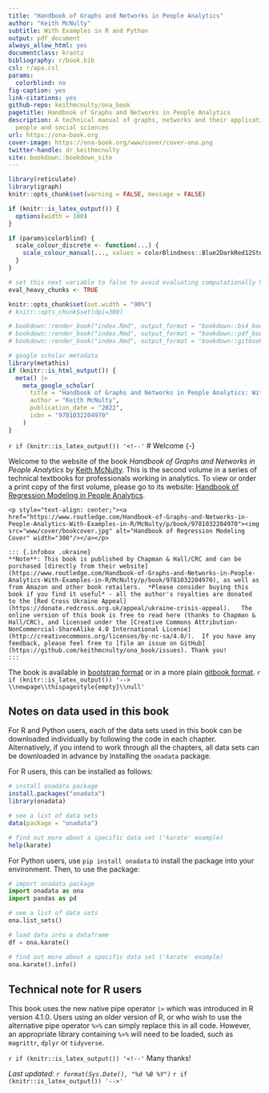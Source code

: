 ```yaml
--- 
title: "Handbook of Graphs and Networks in People Analytics"
author: "Keith McNulty"
subtitle: With Examples in R and Python
output: pdf_document
always_allow_html: yes
documentclass: krantz
bibliography: r/book.bib
csl: r/apa.csl
params:
  colorblind: no
fig-caption: yes
link-citations: yes
github-repo: keithmcnulty/ona_book
pagetitle: Handbook of Graphs and Networks in People Analytics
description: A technical manual of graphs, networks and their applications in the
  people and social sciences
url: https://ona-book.org
cover-image: https://ona-book.org/www/cover/cover-ona.png
twitter-handle: dr_keithmcnulty
site: bookdown::bookdown_site
---
```


```r
library(reticulate)
library(igraph)
knitr::opts_chunk$set(warning = FALSE, message = FALSE)

if (knitr::is_latex_output()) {
  options(width = 100)
}

if (params$colorblind) {
  scale_colour_discrete <- function(...) {
    scale_colour_manual(..., values = colorBlindness::Blue2DarkRed12Steps)
  }
}

# set this next variable to false to avoid evaluating computationally heavy chunks
eval_heavy_chunks <- TRUE

knitr::opts_chunk$set(out.width = "90%")
# knitr::opts_chunk$set(dpi=300)

# bookdown::render_book("index.Rmd", output_format = "bookdown::bs4_book", config_file = "_bookdown_bs4.yml")
# bookdown::render_book("index.Rmd", output_format = "bookdown::pdf_book", config_file = "_bookdown_pdf.yml")
# bookdown::render_book("index.Rmd", output_format = "bookdown::gitbook", config_file = "_bookdown_gitbook.yml")
```

```r
# google scholar metadata
library(metathis)
if (knitr::is_html_output()) {
  meta() |> 
    meta_google_scholar(
      title = "Handbook of Graphs and Networks in People Analytics: With Examples in R and Python",
      author = "Keith McNulty",
      publication_date = "2022",
      isbn = "9781032204970"
    ) 
}
```


`r if (knitr::is_latex_output()) '<!--'`
# Welcome {-}

Welcome to the website of the book *Handbook of Graphs and Networks in People Analytics* by [Keith McNulty](https://www.linkedin.com/in/keith-mcnulty/).  This is the second volume in a series of technical textbooks for professionals working in analytics.  To view or order a print copy of the first volume, please go to its website: [Handbook of Regression Modeling in People Analytics](https://peopleanalytics-regression-book.org).

```asis
<p style="text-align: center;"><a href="https://www.routledge.com/Handbook-of-Graphs-and-Networks-in-People-Analytics-With-Examples-in-R/McNulty/p/book/9781032204970"><img src="www/cover/bookcover.jpg" alt="Handbook of Regression Modeling Cover" width="300"/></a></p>

::: {.infobox .ukraine}
**Note**: This book is published by Chapman & Hall/CRC and can be purchased [directly from their website](https://www.routledge.com/Handbook-of-Graphs-and-Networks-in-People-Analytics-With-Examples-in-R/McNulty/p/book/9781032204970), as well as from Amazon and other book retailers.  *Please consider buying this book if you find it useful* - all the author's royalties are donated to the [Red Cross Ukraine Appeal](https://donate.redcross.org.uk/appeal/ukraine-crisis-appeal).   The online version of this book is free to read here (thanks to Chapman & Hall/CRC), and licensed under the [Creative Commons Attribution-NonCommercial-ShareAlike 4.0 International License](http://creativecommons.org/licenses/by-nc-sa/4.0/).  If you have any feedback, please feel free to [file an issue on GitHub](https://github.com/keithmcnulty/ona_book/issues). Thank you!
:::
```

The book is available in [bootstrap format](https://ona-book.org) or in a more plain [gitbook format](https://ona-book.org/gitbook).
`r if (knitr::is_latex_output()) '--> \\newpage\\thispagestyle{empty}\\null'`

## Notes on data used in this book  {-}

For R and Python users, each of the data sets used in this book can be downloaded individually by following the code in each chapter.  Alternatively, if you intend to work through all the chapters, all data sets can be downloaded in advance by installing the `onadata` package.

For R users, this can be installed as follows:

```r
# install onadata package
install.packages("onadata")
library(onadata)

# see a list of data sets
data(package = "onadata")

# find out more about a specific data set ('karate' example)
help(karate)
```

For Python users, use `pip install onadata` to install the package into your environment. Then, to use the package:

```python
# import onadata package
import onadata as ona
import pandas as pd

# see a list of data sets
ona.list_sets()

# load data into a dataframe
df = ona.karate()

# find out more about a specific data set ('karate' example)
ona.karate().info()
```


## Technical note for R users {-}
This book uses the new native pipe operator `|>` which was introduced in R version 4.1.0.  Users using an older version of R, or who wish to use the alternative pipe operator `%>%` can simply replace this in all code.  However, an appropriate library containing `%>%` will need to be loaded, such as `magrittr`, `dplyr` or `tidyverse`.

`r if (knitr::is_latex_output()) '<!--'`
Many thanks!

*Last updated: `r format(Sys.Date(), "%d %B %Y")`*
`r if (knitr::is_latex_output()) '-->'`
